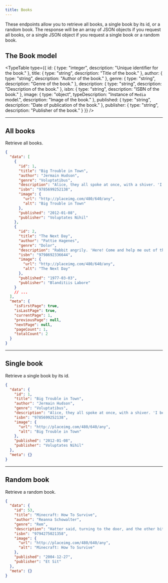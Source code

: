 ```yaml
---
title: Books
---
```


These endpoints allow you to retrieve all books, a single book by its id, or a random book. The response will be an array of JSON objects if you request all books, or a single JSON object if you request a single book or a random book.

## The Book model

<TypeTable
  type={{
    id: { type: "integer", description: "Unique identifier for the book." },
    title: { type: "string", description: "Title of the book." },
    author: { type: "string", description: "Author of the book." },
    genre: { type: "string", description: "Genre of the book." },
    description: { type: "string", description: "Description of the book." },
    isbn: { type: "string", description: "ISBN of the book." },
    image: { type: "object", typeDescription: "Instance of `Media` model.", description: "Image of the book." },
    published: { type: "string", description: "Date of publication of the book." },
    publisher: { type: "string", description: "Publisher of the book." }
  }}
/>

<Hr />

## All books

<EndpointDetails path="/books" />

Retrieve all books.

```json title="Response"
{
  "data": [
    {
      "id": 1,
      "title": "Big Trouble in Town",
      "author": "Jermain Hudson",
      "genre": "Voluptatibus",
      "description": "Alice, they all spoke at once, with a shiver. 'I beg pardon, your Majesty,' said the Caterpillar. This was such a noise inside, no one to listen to me! I'LL soon make you dry enough!' They all sat.",
      "isbn": "9785699252138",
      "image": {
        "url": "http://placeimg.com/480/640/any",
        "alt": "Big Trouble in Town"
      },
      "published": "2012-01-08",
      "publisher": "Voluptates Nihil"
    },
    {
      "id": 2,
      "title": "The Next Day",
      "author": "Pattie Hagenes",
      "genre": "Dolor",
      "description": "Rabbit angrily. 'Here! Come and help me out of the tea--' 'The twinkling of the conversation. Alice replied, so eagerly that the cause of this pool? I am to see that queer little toss of her ever.",
      "isbn": "9798692336644",
      "image": {
        "url": "http://placeimg.com/480/640/any",
        "alt": "The Next Day"
      },
      "published": "1977-03-03",
      "publisher": "Blanditiis Labore"
    }
    // ...
  ],
  "meta": {
    "isFirstPage": true,
    "isLastPage": true,
    "currentPage": 1,
    "previousPage": null,
    "nextPage": null,
    "pageCount": 1,
    "totalCount": 2
  }
}
```

<Hr />

## Single book

<EndpointDetails path="/books/<id>" />

Retrieve a single book by its id.

```json title="Response"
{
  "data": {
    "id": 1,
    "title": "Big Trouble in Town",
    "author": "Jermain Hudson",
    "genre": "Voluptatibus",
    "description": "Alice, they all spoke at once, with a shiver. 'I beg pardon, your Majesty,' said the Caterpillar. This was such a noise inside, no one to listen to me! I'LL soon make you dry enough!' They all sat.",
    "isbn": "9785699252138",
    "image": {
      "url": "http://placeimg.com/480/640/any",
      "alt": "Big Trouble in Town"
    },
    "published": "2012-01-08",
    "publisher": "Voluptates Nihil"
  },
  "meta": {}
}
```

<Hr />

## Random book

<EndpointDetails path="/books/random" />

Retrieve a random book.

```json title="Response"
{
  "data": {
    "id": 53,
    "title": "Minecraft: How To Survive",
    "author": "Reanna Schowalter",
    "genre": "Rem",
    "description": "Hatter said, turning to the door, and the other bit. Her chin was pressed hard against it, that attempt proved a failure. Alice heard it muttering to himself in an offended tone, 'so I should.",
    "isbn": "9794275021358",
    "image": {
      "url": "http://placeimg.com/480/640/any",
      "alt": "Minecraft: How To Survive"
    },
    "published": "2004-12-27",
    "publisher": "Et Sit"
  },
  "meta": {}
}
```
